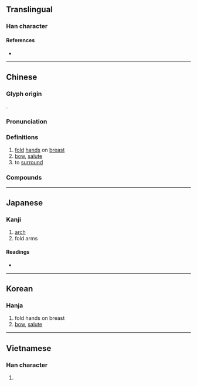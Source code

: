 {{character info}}
==Translingual==

===Han character===
{{Han char|rn=64|rad=手|as=06|sn=9|four=54081|canj=QTC|ids=⿰扌共}}

====References====
* {{Han ref|kx=0428.020|dkj=11994|dj=0776.220|hdz=31867.020|uh=62F1|ud=25329|bh=ABFD|bd=44029}}

----

==Chinese==
{{zh-forms|alt=廾}}

===Glyph origin===
{{Han etym}}
{{Han compound|手|alt1=扌|共|ls=ic|ls2=psc|c1=s|c2=p|t1=hand}}.

===Pronunciation===
{{zh-pron
|m=gǒng
|m-s=
|dg=
|c=gung2
|c-t=
|g=
|h=pfs=
|j=
|md=
|mn=kióng/qz,xm,zz:kéng
|mn_note=kióng - literary; kéng - vernacular
|mn-t=
|w=
|x=
|mc=y
|oc=y
|ma=
|cat=v
}}

===Definitions===
{{zh-hanzi}}

# [[fold]] [[hand]]s on [[breast]]
# [[bow]], [[salute]]
# to [[surround]]
#: {{zh-x|眾星拱月}}

===Compounds===
{{zh-der|拱北|拱廊|拱門|拱閣|拱頂|斗拱|枓拱|拱橋}}

----

==Japanese==

===Kanji===
{{ja-kanji|grade=|rs=手06}}

# [[arch]]
# fold arms

====Readings====
* {{ja-readings
|goon=く
|kanon=きょう
|kun=こまぬ-く, こまね-く
}}

----

==Korean==

===Hanja===
{{ko-hanja|hangeul=공|eumhun=|rv=gong|mr=kong|y=kong}}

# fold hands on breast
# [[bow]], [[salute]]

----

==Vietnamese==

===Han character===
{{vi-hantu|cõng|rs=手06}}

# {{rfdef|vi|sort=手06}}